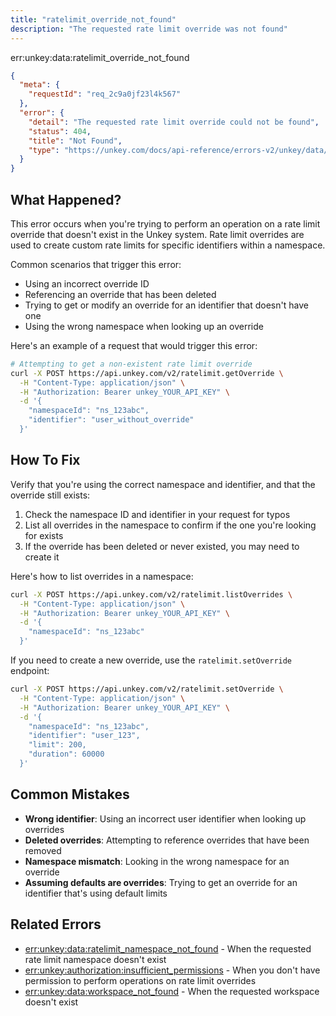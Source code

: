```yaml
---
title: "ratelimit_override_not_found"
description: "The requested rate limit override was not found"
---
```


<Danger>
err:unkey:data:ratelimit_override_not_found
</Danger>


```json Example
{
  "meta": {
    "requestId": "req_2c9a0jf23l4k567"
  },
  "error": {
    "detail": "The requested rate limit override could not be found",
    "status": 404,
    "title": "Not Found",
    "type": "https://unkey.com/docs/api-reference/errors-v2/unkey/data/ratelimit_override_not_found"
  }
}
```

## What Happened?

This error occurs when you're trying to perform an operation on a rate limit override that doesn't exist in the Unkey system. Rate limit overrides are used to create custom rate limits for specific identifiers within a namespace.

Common scenarios that trigger this error:
- Using an incorrect override ID
- Referencing an override that has been deleted
- Trying to get or modify an override for an identifier that doesn't have one
- Using the wrong namespace when looking up an override

Here's an example of a request that would trigger this error:

```bash
# Attempting to get a non-existent rate limit override
curl -X POST https://api.unkey.com/v2/ratelimit.getOverride \
  -H "Content-Type: application/json" \
  -H "Authorization: Bearer unkey_YOUR_API_KEY" \
  -d '{
    "namespaceId": "ns_123abc",
    "identifier": "user_without_override"
  }'
```

## How To Fix

Verify that you're using the correct namespace and identifier, and that the override still exists:

1. Check the namespace ID and identifier in your request for typos
2. List all overrides in the namespace to confirm if the one you're looking for exists
3. If the override has been deleted or never existed, you may need to create it

Here's how to list overrides in a namespace:

```bash
curl -X POST https://api.unkey.com/v2/ratelimit.listOverrides \
  -H "Content-Type: application/json" \
  -H "Authorization: Bearer unkey_YOUR_API_KEY" \
  -d '{
    "namespaceId": "ns_123abc"
  }'
```

If you need to create a new override, use the `ratelimit.setOverride` endpoint:

```bash
curl -X POST https://api.unkey.com/v2/ratelimit.setOverride \
  -H "Content-Type: application/json" \
  -H "Authorization: Bearer unkey_YOUR_API_KEY" \
  -d '{
    "namespaceId": "ns_123abc",
    "identifier": "user_123",
    "limit": 200,
    "duration": 60000
  }'
```

## Common Mistakes

- **Wrong identifier**: Using an incorrect user identifier when looking up overrides
- **Deleted overrides**: Attempting to reference overrides that have been removed
- **Namespace mismatch**: Looking in the wrong namespace for an override
- **Assuming defaults are overrides**: Trying to get an override for an identifier that's using default limits

## Related Errors
- [err:unkey:data:ratelimit_namespace_not_found](./ratelimit_namespace_not_found) - When the requested rate limit namespace doesn't exist
- [err:unkey:authorization:insufficient_permissions](../authorization/insufficient_permissions) - When you don't have permission to perform operations on rate limit overrides
- [err:unkey:data:workspace_not_found](./workspace_not_found) - When the requested workspace doesn't exist
